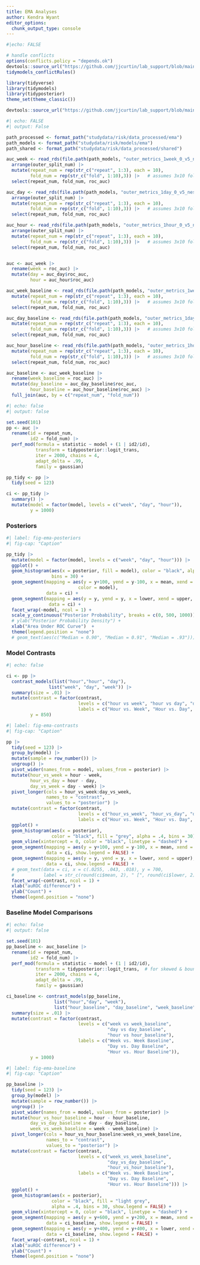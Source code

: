 ```yaml
---
title: EMA Analyses
author: Kendra Wyant
editor_options: 
  chunk_output_type: console
---
```


```r
#|echo: FALSE

# handle conflicts
options(conflicts.policy = "depends.ok")
devtools::source_url("https://github.com/jjcurtin/lab_support/blob/main/fun_ml.R?raw=true")
tidymodels_conflictRules()

library(tidyverse)
library(tidymodels)
library(tidyposterior)
theme_set(theme_classic())

devtools::source_url("https://github.com/jjcurtin/lab_support/blob/main/format_path.R?raw=true")
```


```r
#| echo: FALSE 
#| output: False

path_processed <- format_path("studydata/risk/data_processed/ema")
path_models <- format_path("studydata/risk/models/ema")
path_shared <- format_path("studydata/risk/data_processed/shared")

auc_week <- read_rds(file.path(path_models, "outer_metrics_1week_0_v5_nested_main.rds")) |> 
  arrange(outer_split_num) |> 
  mutate(repeat_num = rep(str_c("repeat", 1:3), each = 10),
         fold_num = rep(str_c("fold", 1:10),3)) |>   # assumes 3x10 fold
  select(repeat_num, fold_num, roc_auc)

auc_day <- read_rds(file.path(path_models, "outer_metrics_1day_0_v5_nested_main.rds")) |> 
  arrange(outer_split_num) |> 
  mutate(repeat_num = rep(str_c("repeat", 1:3), each = 10),
         fold_num = rep(str_c("fold", 1:10),3)) |>   # assumes 3x10 fold
  select(repeat_num, fold_num, roc_auc)

auc_hour <- read_rds(file.path(path_models, "outer_metrics_1hour_0_v5_nested_main.rds")) |> 
  arrange(outer_split_num) |> 
  mutate(repeat_num = rep(str_c("repeat", 1:3), each = 10),
         fold_num = rep(str_c("fold", 1:10),3)) |>   # assumes 3x10 fold
  select(repeat_num, fold_num, roc_auc)


auc <- auc_week |> 
  rename(week = roc_auc) |> 
  mutate(day = auc_day$roc_auc,
         hour = auc_hour$roc_auc) 

auc_week_baseline <- read_rds(file.path(path_models, "outer_metrics_1week_0_v3_nested_baseline.rds")) |> 
  mutate(repeat_num = rep(str_c("repeat", 1:3), each = 10),
         fold_num = rep(str_c("fold", 1:10),3)) |>   # assumes 3x10 fold
  select(repeat_num, fold_num, roc_auc)

auc_day_baseline <- read_rds(file.path(path_models, "outer_metrics_1day_0_v3_nested_baseline.rds")) |> 
  mutate(repeat_num = rep(str_c("repeat", 1:3), each = 10),
         fold_num = rep(str_c("fold", 1:10),3)) |>   # assumes 3x10 fold
  select(repeat_num, fold_num, roc_auc)

auc_hour_baseline <- read_rds(file.path(path_models, "outer_metrics_1hour_0_v3_nested_baseline.rds")) |> 
  mutate(repeat_num = rep(str_c("repeat", 1:3), each = 10),
         fold_num = rep(str_c("fold", 1:10),3)) |>   # assumes 3x10 fold
  select(repeat_num, fold_num, roc_auc)

auc_baseline <- auc_week_baseline |> 
  rename(week_baseline = roc_auc) |> 
  mutate(day_baseline = auc_day_baseline$roc_auc,
         hour_baseline = auc_hour_baseline$roc_auc) |> 
  full_join(auc, by = c("repeat_num", "fold_num"))
```

```r
#| echo: false
#| output: false

set.seed(101)
pp <- auc |> 
  rename(id = repeat_num,
         id2 = fold_num) |> 
  perf_mod(formula = statistic ~ model + (1 | id2/id),
           transform = tidyposterior::logit_trans,  
           iter = 2000, chains = 4,  
           adapt_delta = .99,
           family = gaussian) 

pp_tidy <- pp |> 
  tidy(seed = 123)

ci <- pp_tidy |> 
  summary() |> 
  mutate(model = factor(model, levels = c("week", "day", "hour")),
         y = 1000)
```

### Posteriors

```r
#| label: fig-ema-posteriors
#| fig-cap: "Caption"

pp_tidy |> 
  mutate(model = factor(model, levels = c("week", "day", "hour"))) |>
  ggplot() + 
  geom_histogram(aes(x = posterior, fill = model), color = "black", alpha = .4, 
                 bins = 30) +
  geom_segment(mapping = aes(y = y+100, yend = y-100, x = mean, xend = mean,
                           color = model),
               data = ci) +
  geom_segment(mapping = aes(y = y, yend = y, x = lower, xend = upper, color = model),
                data = ci) +
  facet_wrap(~model, ncol = 1) +
  scale_y_continuous("Posterior Probability", breaks = c(0, 500, 1000)) +
  # ylab("Posterior Probability Density") +
  xlab("Area Under ROC Curve")  +
  theme(legend.position = "none")
  # geom_text(aes(c("Median = 0.90", "Median = 0.91", "Median = .93")))
```


### Model Contrasts
```r
#| echo: false

ci <- pp |> 
  contrast_models(list("hour","hour", "day"), 
                list("week", "day", "week")) |> 
  summary(size = .01) |> 
  mutate(contrast = factor(contrast, 
                           levels = c("hour vs week", "hour vs day", "day vs week"),
                           labels = c("Hour vs. Week", "Hour vs. Day", "Day vs. Week")),
         y = 850)
```


```r
#| label: fig-ema-contrasts
#| fig-cap: "Caption"

pp |> 
  tidy(seed = 123) |>   
  group_by(model) |> 
  mutate(sample = row_number()) |> 
  ungroup() |> 
  pivot_wider(names_from = model, values_from = posterior) |> 
  mutate(hour_vs_week = hour - week,
         hour_vs_day = hour - day,
         day_vs_week = day - week) |> 
  pivot_longer(cols = hour_vs_week:day_vs_week,
               names_to = "contrast",
               values_to = "posterior") |> 
  mutate(contrast = factor(contrast, 
                           levels = c("hour_vs_week", "hour_vs_day", "day_vs_week"),
                           labels = c("Hour vs. Week", "Hour vs. Day", "Day vs. Week"))) |> 
  ggplot() +
  geom_histogram(aes(x = posterior), 
                 color = "black", fill = "grey", alpha = .4, bins = 30) +
  geom_vline(xintercept = 0, color = "black", linetype = "dashed") +
  geom_segment(mapping = aes(y = y+100, yend = y-100, x = mean, xend = mean), 
               data = ci, show.legend = FALSE) +
  geom_segment(mapping = aes(y = y, yend = y, x = lower, xend = upper), 
               data = ci, show.legend = FALSE) +
  # geom_text(data = ci, x = c(.0255, .043, .018), y = 700, 
  #           label = str_c(round(ci$mean, 2), " [", round(ci$lower, 2), ", ", round(ci$upper, 2), "]")) +
  facet_wrap(~contrast, ncol = 1) +
  xlab("auROC difference") +
  ylab("Count") +
  theme(legend.position = "none")
```

### Baseline Model Comparisons
```r
#| echo: false
#| output: false

set.seed(101)
pp_baseline <- auc_baseline |> 
  rename(id = repeat_num,
         id2 = fold_num) |> 
  perf_mod(formula = statistic ~ model + (1 | id2/id),
           transform = tidyposterior::logit_trans,  # for skewed & bounded AUC
           iter = 2000, chains = 4,  
           adapt_delta = .99,
           family = gaussian) 

ci_baseline <- contrast_models(pp_baseline, 
                  list("hour","day", "week"), 
                  list("hour_baseline", "day_baseline", "week_baseline")) |> 
  summary(size = .01) |> 
  mutate(contrast = factor(contrast,
                           levels = c("week vs week_baseline",
                                      "day vs day_baseline",
                                      "hour vs hour_baseline"),
                           labels = c("Week vs. Week Baseline",
                                      "Day vs. Day Baseline",
                                      "Hour vs. Hour Baseline")),
         y = 1000)

```

```r
#| label: fig-ema-baseline
#| fig-cap: "Caption"

pp_baseline |>
  tidy(seed = 123) |>
  group_by(model) |>
  mutate(sample = row_number()) |>
  ungroup() |>
  pivot_wider(names_from = model, values_from = posterior) |> 
  mutate(hour_vs_hour_baseline = hour - hour_baseline,
         day_vs_day_baseline = day - day_baseline,
         week_vs_week_baseline = week - week_baseline) |>
  pivot_longer(cols = hour_vs_hour_baseline:week_vs_week_baseline,
               names_to = "contrast",
               values_to = "posterior") |> 
  mutate(contrast = factor(contrast,
                           levels = c("week_vs_week_baseline",
                                      "day_vs_day_baseline",
                                      "hour_vs_hour_baseline"),
                           labels = c("Week vs. Week Baseline",
                                      "Day vs. Day Baseline",
                                      "Hour vs. Hour Baseline"))) |> 
  ggplot() +
  geom_histogram(aes(x = posterior), 
                 color = "black", fill = "light grey", 
                 alpha = .4, bins = 30, show.legend = FALSE) +
  geom_vline(xintercept = 0, color = "black", linetype = "dashed") +
  geom_segment(mapping = aes(y = y+600, yend = y+200, x = mean, xend = mean),
               data = ci_baseline, show.legend = FALSE) +
  geom_segment(mapping = aes(y = y+400, yend = y+400, x = lower, xend = upper), 
               data = ci_baseline, show.legend = FALSE) +
  facet_wrap(~contrast, ncol = 1) +
  xlab("auROC difference") +
  ylab("Count") +
  theme(legend.position = "none")
```

